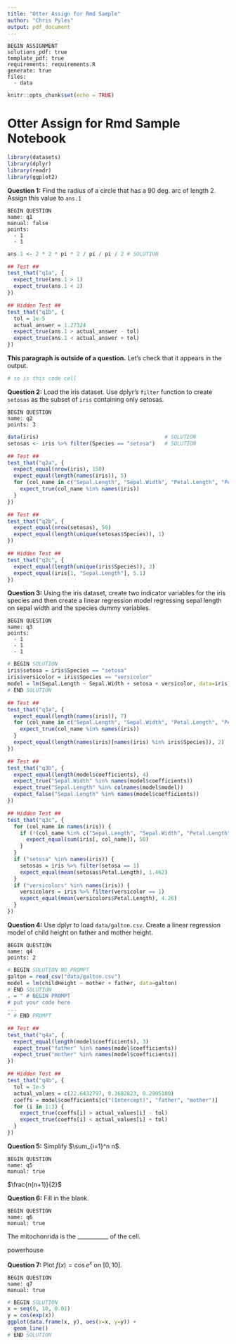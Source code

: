 ```yaml
---
title: "Otter Assign for Rmd Sample"
author: "Chris Pyles"
output: pdf_document
---
```


```
BEGIN ASSIGNMENT
solutions_pdf: true
template_pdf: true
requirements: requirements.R
generate: true
files:
  - data
```

```r
knitr::opts_chunk$set(echo = TRUE)
```

# Otter Assign for Rmd Sample Notebook

```r
library(datasets)
library(dplyr)
library(readr)
library(ggplot2)
```

**Question 1:** Find the radius of a circle that has a 90 deg. arc of length 2. Assign this value to `ans.1`

```
BEGIN QUESTION
name: q1
manual: false
points:
  - 1
  - 1
```

```r
ans.1 <- 2 * 2 * pi * 2 / pi / pi / 2 # SOLUTION
```

```r
## Test ##
test_that("q1a", {
  expect_true(ans.1 > 1)
  expect_true(ans.1 < 2)
})
```

```r
## Hidden Test ##
test_that("q1b", {
  tol = 1e-5
  actual_answer = 1.27324
  expect_true(ans.1 > actual_answer - tol)
  expect_true(ans.1 < actual_answer + tol)
})
```

**This paragraph is outside of a question.** Let's check that it appears in the output.

```r
# so is this code cell
```

**Question 2:** Load the iris dataset. Use dplyr's `filter` function to create `setosas` as the subset of `iris` containing only setosas.

```
BEGIN QUESTION
name: q2
points: 3
```

```r
data(iris)                                        # SOLUTION
setosas <- iris %>% filter(Species == "setosa")   # SOLUTION
```

```r
## Test ##
test_that("q2a", {
  expect_equal(nrow(iris), 150)
  expect_equal(length(names(iris)), 5)
  for (col_name in c("Sepal.Length", "Sepal.Width", "Petal.Length", "Petal.Width", "Species")) {
    expect_true(col_name %in% names(iris))
  }
})
```

```r
## Test ##
test_that("q2b", {
  expect_equal(nrow(setosas), 50)
  expect_equal(length(unique(setosas$Species)), 1)
})
```

```r
## Hidden Test ##
test_that("q2c", {
  expect_equal(length(unique(iris$Species)), 3)
  expect_equal(iris[1, "Sepal.Length"], 5.1)
})
```

**Question 3:** Using the iris dataset, create two indicator variables for the iris species and then create a linear regression model regressing sepal length on sepal width and the species dummy variables.

```
BEGIN QUESTION
name: q3
points:
  - 1
  - 1
  - 1
```

```r
# BEGIN SOLUTION
iris$setosa = iris$Species == "setosa"
iris$versicolor = iris$Species == "versicolor"
model = lm(Sepal.Length ~ Sepal.Width + setosa + versicolor, data=iris)
# END SOLUTION
```

```r
## Test ##
test_that("q3a", {
  expect_equal(length(names(iris)), 7)
  for (col_name in c("Sepal.Length", "Sepal.Width", "Petal.Length", "Petal.Width", "Species")) {
    expect_true(col_name %in% names(iris))
  }
  expect_equal(length(names(iris)[names(iris) %in% iris$Species]), 2)
})
```

```r
## Test ##
test_that("q3b", {
  expect_equal(length(model$coefficients), 4)
  expect_true("Sepal.Width" %in% names(model$coefficients))
  expect_true("Sepal.Length" %in% colnames(model$model))
  expect_false("Sepal.Length" %in% names(model$coefficients))
})
```

```r
## Hidden Test ##
test_that("q3c", {
  for (col_name in names(iris)) {
    if (!(col_name %in% c("Sepal.Length", "Sepal.Width", "Petal.Length", "Petal.Width", "Species"))) {
      expect_equal(sum(iris[, col_name]), 50)
    }
  }
  if ("setosa" %in% names(iris)) {
    setosas = iris %>% filter(setosa == 1)
    expect_equal(mean(setosas$Petal.Length), 1.462)
  }
  if ("versicolors" %in% names(iris)) {
    versicolors = iris %>% filter(versicolor == 1)
    expect_equal(mean(versicolors$Petal.Length), 4.26)
  }
})
```

**Question 4:** Use dplyr to load `data/galton.csv`. Create a linear regression model of child height on father and mother height.

```
BEGIN QUESTION
name: q4
points: 2
```

```r
# BEGIN SOLUTION NO PROMPT
galton = read_csv("data/galton.csv")
model = lm(childHeight ~ mother + father, data=galton)
# END SOLUTION
. = " # BEGIN PROMPT
# put your code here
...
" # END PROMPT
```

```r
## Test ##
test_that("q4a", {
  expect_equal(length(model$coefficients), 3)
  expect_true("father" %in% names(model$coefficients))
  expect_true("mother" %in% names(model$coefficients))
})
```

```r
## Hidden Test ##
test_that("q4b", {
  tol = 1e-5
  actual_values = c(22.6432797, 0.3682823, 0.2905100)
  coeffs = model$coefficients[c("(Intercept)", "father", "mother")]
  for (i in 1:3) {
    expect_true(coeffs[i] > actual_values[i] - tol)
    expect_true(coeffs[i] < actual_values[i] + tol)
  }
})
```

**Question 5:** Simplify $\sum_{i=1}^n n$.

```
BEGIN QUESTION
name: q5
manual: true
```

<!-- BEGIN SOLUTION -->
$\frac{n(n+1)}{2}$
<!-- END SOLUTION -->

**Question 6:** Fill in the blank.

```
BEGIN QUESTION
name: q6
manual: true
```

<!-- BEGIN PROMPT -->
The mitochonrida is the ___________ of the cell.
<!-- END PROMPT -->

<!-- BEGIN SOLUTION NO PROMPT -->
powerhouse
<!-- END SOLUTION -->

**Question 7:** Plot $f(x) = \cos e^x$ on $[0,10]$.

```
BEGIN QUESTION
name: q7
manual: true
```

```r
# BEGIN SOLUTION
x = seq(0, 10, 0.01)
y = cos(exp(x))
ggplot(data.frame(x, y), aes(x=x, y=y)) +
  geom_line()
# END SOLUTION
```
